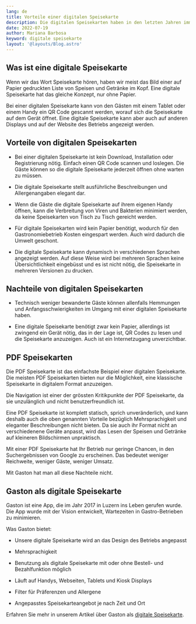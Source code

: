 ```yaml
---
lang: de
title: Vorteile einer digitalen Speisekarte
description: Die digitalen Speisekarten haben in den letzten Jahren immer mehr an Bedeutung gewonnen. Während Corona um sich griff, kämpften viele Restaurants, Bars und Cafés darum, den neuen Hygienestandards zu entsprechen. Hygiene ist aber nur ein Aspekt, welcher für digitale Speisekarten spricht.
date: 2022-07-19
author: Mariana Barbosa
keyword: digitale speisekarte
layout: '@layouts/Blog.astro'
---
```


## Was ist eine digitale Speisekarte

Wenn wir das Wort Speisekarte hören, haben wir meist das Bild einer auf Papier gedruckten Liste von Speisen und Getränke im Kopf. Eine digitale Speisekarte hat das gleiche Konzept, nur ohne Papier.

Bei einer digitalen Speisekarte kann von den Gästen mit einem Tablet oder einem Handy ein QR Code gescannt werden, worauf sich die Speisekarte auf dem Gerät öffnet. Eine digitale Speisekarte kann aber auch auf anderen Displays und auf der Website des Betriebs angezeigt werden.

## Vorteile von digitalen Speisekarten

- Bei einer digitalen Speisekarte ist kein Download, Installation oder Registrierung nötig. Einfach einen QR Code scannen und loslegen. Die Gäste können so die digitale Speisekarte jederzeit öffnen ohne warten zu müssen.

- Die digitale Speisekarte stellt ausführliche Beschreibungen und Allergenangaben elegant dar.

- Wenn die Gäste die digitale Speisekarte auf ihrem eigenen Handy öffnen, kann die Verbreitung von Viren und Bakterien minimiert werden, da keine Speisekarten von Tisch zu Tisch gereicht werden.

- Für digitale Speisekarten wird kein Papier benötigt, wodurch für den Gastronomiebetrieb Kosten eingespart werden. Auch wird dadurch die Umwelt geschont.

- Die digitale Speisekarte kann dynamisch in verschiedenen Sprachen angezeigt werden. Auf diese Weise wird bei mehreren Sprachen keine Übersichtlichkeit eingebüsst und es ist nicht nötig, die Speisekarte in mehreren Versionen zu drucken.

## Nachteile von digitalen Speisekarten

- Technisch weniger bewanderte Gäste können allenfalls Hemmungen und Anfangsschwierigkeiten im Umgang mit einer digitalen Speisekarte haben.

- Eine digitale Speisekarte benötigt zwar kein Papier, allerdings ist zwingend ein Gerät nötig, das in der Lage ist, QR Codes zu lesen und die Speisekarte anzuzeigen. Auch ist ein Internetzugang unverzichtbar.

## PDF Speisekarten

Die PDF Speisekarte ist das einfachste Beispiel einer digitalen Speisekarte. Die meisten PDF Speisekarten bieten nur die Möglichkeit, eine klassische Speisekarte in digitalem Format anzuzeigen.

Die Navigation ist einer der grössten Kritikpunkte der PDF Speisekarte, da sie unzulänglich und nicht benutzerfreundlich ist.

Eine PDF Speisekarte ist komplett statisch, sprich unveränderlich, und kann deshalb auch die oben genannten Vorteile bezüglich Mehrsprachigkeit und eleganter Beschreibungen nicht bieten. Da sie auch ihr Format nicht an verschiedenene Geräte anpasst, wird das Lesen der Speisen und Getränke auf kleineren Bildschirmen unpraktisch.

Mit einer PDF Speisekarte hat Ihr Betrieb nur geringe Chancen, in den Suchergebnissen von Google zu erscheinen. Das bedeutet weniger Reichweite, weniger Gäste, weniger Umsatz.

Mit Gaston hat man all diese Nachteile nicht.

## Gaston als digitale Speisekarte

Gaston ist eine App, die im Jahr 2017 in Luzern ins Leben gerufen wurde. Die App wurde mit der Vision entwickelt, Wartezeiten in Gastro-Betrieben zu minimieren.

Was Gaston bietet:

- Unsere digitale Speisekarte wird an das Design des Betriebs angepasst

- Mehrsprachigkeit

- Benutzung als digitale Speisekarte mit oder ohne Bestell- und Bezahlfunktion möglich

- Läuft auf Handys, Webseiten, Tablets und Kiosk Displays

- Filter für Präferenzen und Allergene

- Angepasstes Speisekarteangebot je nach Zeit und Ort

Erfahren Sie mehr in unserem Artikel über Gaston als [digitale Speisekarte](../../digitale-speisekarte/).
